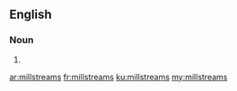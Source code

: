 {{also|mill streams}}
==English==

===Noun===
{{head|en|noun plural form}}

# {{plural of|millstream|lang=en}}

[[ar:millstreams]]
[[fr:millstreams]]
[[ku:millstreams]]
[[my:millstreams]]